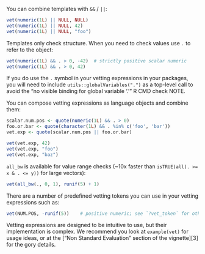You can combine templates with `&&` / `||`:

```r
vet(numeric(1L) || NULL, NULL)
vet(numeric(1L) || NULL, 42)
vet(numeric(1L) || NULL, "foo")
```

Templates only check structure.  When you need to check values use `.` to
refer to the object:

```r
vet(numeric(1L) && . > 0, -42)  # strictly positive scalar numeric
vet(numeric(1L) && . > 0, 42)
```

If you do use the `.` symbol in your vetting expressions in your packages, you
will need to include `utils::globalVariables(".")` as a top-level call to avoid
the "no visible binding for global variable '.'" R CMD check NOTE.

You can compose vetting expressions as language objects and combine them:

```r
scalar.num.pos <- quote(numeric(1L) && . > 0)
foo.or.bar <- quote(character(1L) && . %in% c('foo', 'bar'))
vet.exp <- quote(scalar.num.pos || foo.or.bar)

vet(vet.exp, 42)
vet(vet.exp, "foo")
vet(vet.exp, "baz")
```

`all_bw` is available for value range checks (~10x faster than
`isTRUE(all(. >= x & . <= y))` for large vectors):

```r
vet(all_bw(., 0, 1), runif(5) + 1)
```

There are a number of predefined vetting tokens you can use in your
vetting expressions such as:

```r
vet(NUM.POS, -runif(5))    # positive numeric; see `?vet_token` for others
```

Vetting expressions are designed to be intuitive to use, but their
implementation is complex.  We recommend you look at `example(vet)` for usage
ideas, or at the ["Non Standard Evaluation" section of the vignette][3] for the
gory details.

